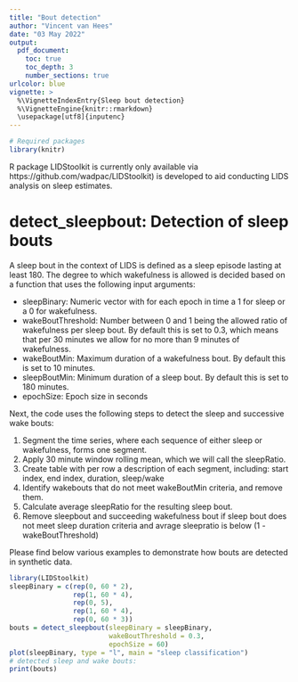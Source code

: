 ```yaml
---
title: "Bout detection"
author: "Vincent van Hees"
date: "03 May 2022"
output:
  pdf_document:
    toc: true
    toc_depth: 3
    number_sections: true
urlcolor: blue
vignette: >
  %\VignetteIndexEntry{Sleep bout detection}
  %\VignetteEngine{knitr::rmarkdown}
  \usepackage[utf8]{inputenc}
---
```


```r
# Required packages
library(knitr)
```

R package LIDStoolkit is currently only available via https://github.com/wadpac/LIDStoolkit) is developed to aid conducting LIDS analysis on sleep estimates.

# detect_sleepbout: Detection of sleep bouts

A sleep bout in the context of LIDS is defined as a sleep episode lasting at least 180. The degree to which wakefulness is allowed is decided based on a function that uses the following input arguments:  

- sleepBinary: Numeric vector with for each epoch in time a 1 for sleep or a 0 for wakefulness.
- wakeBoutThreshold: Number between 0 and 1 being the allowed ratio of wakefulness per sleep bout. By default this is set to 0.3, which means that per 30 minutes we allow for no more than 9 minutes of wakefulness.
- wakeBoutMin: Maximum duration of a wakefulness bout. By default this is set to 10 minutes.
- sleepBoutMin: Minimum duration of a sleep bout. By default this is set to 180 minutes.
- epochSize: Epoch size in seconds

Next, the code uses the following steps to detect the sleep and successive wake bouts:

1. Segment the time series, where each sequence of either sleep or wakefulness, forms one segment.
2. Apply 30 minute window rolling mean, which we will call the sleepRatio.
3. Create table with per row a description of each segment, including: start index, end index, duration, sleep/wake
4. Identify wakebouts that do not meet wakeBoutMin criteria, and remove them.
5. Calculate average sleepRatio for the resulting sleep bout.
6. Remove sleepbout and succeeding wakefulness bout if sleep bout does not meet sleep duration criteria and avrage sleepratio is below (1 - wakeBoutThreshold)


Please find below various examples to demonstrate how bouts are detected in synthetic data.

```R
library(LIDStoolkit)
sleepBinary = c(rep(0, 60 * 2),
                rep(1, 60 * 4),
                rep(0, 5),
                rep(1, 60 * 4),
                rep(0, 60 * 3))
bouts = detect_sleepbout(sleepBinary = sleepBinary,
                         wakeBoutThreshold = 0.3,
                         epochSize = 60)
plot(sleepBinary, type = "l", main = "sleep classification")
# detected sleep and wake bouts:
print(bouts)
```
